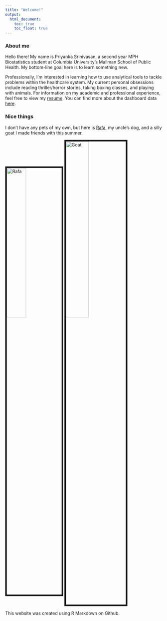 ```yaml
---
title: "Welcome!"
output: 
  html_document:
    toc: true
    toc_float: true
---
```


### About me

Hello there! My name is Priyanka Srinivasan, a second year MPH Biostatistics student at Columbia University's Mailman School of Public Health. My bottom-line goal here is to learn something new.

Professionally, I'm interested in learning how to use analytical tools to tackle problems within the healthcare system. My current personal obsessions include reading thriller/horror stories, taking boxing classes, and playing with animals. For information on my academic and professional experience, feel free to view my [resume](./resume.html). You can find more about the dashboard data [here](./dashboard.html).

### Nice things

I don't have any pets of my own, but here is [Rafa](https://www.instagram.com/rafa._nadog/), my uncle's dog, and a silly goat I made friends with this summer.

<img src="images/rafa.png" alt = "Rafa" style="width:35%; border:5px solid"> <img src="images/goat.png" alt = "Goat" style="width:38%; border:5px solid" style="float:left">



This website was created using R Markdown on Github.